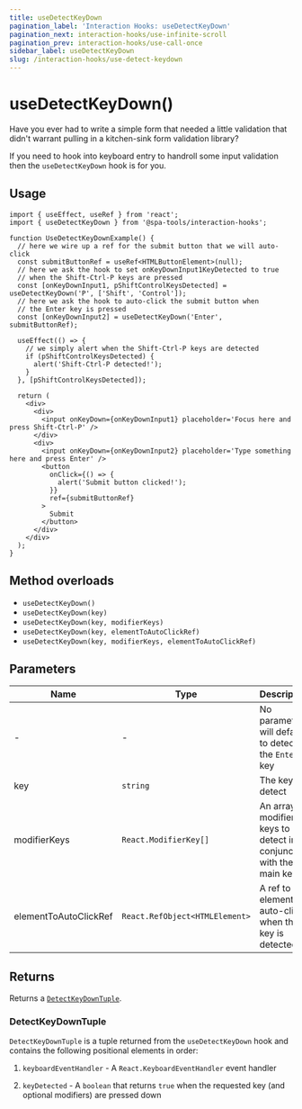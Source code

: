```yaml
---
title: useDetectKeyDown
pagination_label: 'Interaction Hooks: useDetectKeyDown'
pagination_next: interaction-hooks/use-infinite-scroll
pagination_prev: interaction-hooks/use-call-once
sidebar_label: useDetectKeyDown
slug: /interaction-hooks/use-detect-keydown
---
```



<PackageCaption packageName='@spa-tools/interaction-hooks' />

# useDetectKeyDown()

Have you ever had to write a simple form that needed a little validation that didn't warrant pulling in a kitchen-sink form validation library?

If you need to hook into keyboard entry to handroll some input validation then the `useDetectKeyDown` hook is for you.

## Usage

```tsx
import { useEffect, useRef } from 'react';
import { useDetectKeyDown } from '@spa-tools/interaction-hooks';

function UseDetectKeyDownExample() {
  // here we wire up a ref for the submit button that we will auto-click
  const submitButtonRef = useRef<HTMLButtonElement>(null);
  // here we ask the hook to set onKeyDownInput1KeyDetected to true
  // when the Shift-Ctrl-P keys are pressed
  const [onKeyDownInput1, pShiftControlKeysDetected] = useDetectKeyDown('P', ['Shift', 'Control']);
  // here we ask the hook to auto-click the submit button when
  // the Enter key is pressed
  const [onKeyDownInput2] = useDetectKeyDown('Enter', submitButtonRef);

  useEffect(() => {
    // we simply alert when the Shift-Ctrl-P keys are detected
    if (pShiftControlKeysDetected) {
      alert('Shift-Ctrl-P detected!');
    }
  }, [pShiftControlKeysDetected]);

  return (
    <div>
      <div>
        <input onKeyDown={onKeyDownInput1} placeholder='Focus here and press Shift-Ctrl-P' />
      </div>
      <div>
        <input onKeyDown={onKeyDownInput2} placeholder='Type something here and press Enter' />
        <button
          onClick={() => {
            alert('Submit button clicked!');
          }}
          ref={submitButtonRef}
        >
          Submit
        </button>
      </div>
    </div>
  );
}
```

## Method overloads

- `useDetectKeyDown()`
- `useDetectKeyDown(key)`
- `useDetectKeyDown(key, modifierKeys)`
- `useDetectKeyDown(key, elementToAutoClickRef)`
- `useDetectKeyDown(key, modifierKeys, elementToAutoClickRef)`

## Parameters

| Name                  | Type                           | Description                                                          |
| --------------------- | ------------------------------ | -------------------------------------------------------------------- |
| -                     | -                              | No parameters will default to detecting the `Enter` key              |
| key                   | `string`                       | The key to detect                                                    |
| modifierKeys          | `React.ModifierKey[]`          | An array of modifier keys to detect in conjunction with the main key |
| elementToAutoClickRef | `React.RefObject<HTMLElement>` | A ref to the element to auto-click when the key is detected          |

## Returns

Returns a [`DetectKeyDownTuple`](#detectkeydowntuple).

### DetectKeyDownTuple

`DetectKeyDownTuple` is a tuple returned from the `useDetectKeyDown` hook and contains the following positional elements in order:

1. `keyboardEventHandler` - A `React.KeyboardEventHandler` event handler

2. `keyDetected` - A `boolean` that returns `true` when the requested key (and optional modifiers) are pressed down
